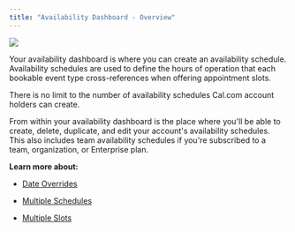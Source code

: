 ```yaml
---
title: "Availability Dashboard - Overview"
---
```


![](/images/Screenshot2025-03-122.22.09PM.png)

Your availability dashboard is where you can create an availability schedule. Availability schedules are used to define the hours of operation that each bookable event type cross-references when offering appointment slots.

There is no limit to the number of availability schedules Cal.com account holders can create.

From within your availability dashboard is the place where you'll be able to create, delete, duplicate, and edit your account's availability schedules. This also includes team availability schedules if you're subscribed to a team, organization, or Enterprise plan.

**Learn more about:**

* [Date Overrides](https://cal.com/help/availabilities/date-overrides)

* [Multiple Schedules](https://cal.com/help/availabilities/multiple-schedules)

* [Multiple Slots](https://cal.com/help/availabilities/multiple-slots)